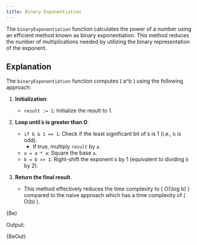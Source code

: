 ```yaml
---
title: Binary Exponentiation
---
```




The `binaryExponentiation` function calculates the power of a number using an efficient method known as binary exponentiation. This method reduces the number of multiplications needed by utilizing the binary representation of the exponent.

## Explanation

The `binaryExponentiation` function computes \( a^b \) using the following approach:

1. **Initialization**:
   - `result := 1`: Initialize the result to 1.
2. **Loop until `b` is greater than 0**:

   - `if b & 1 == 1`: Check if the least significant bit of `b` is 1 (i.e., `b` is odd).
     - If true, multiply `result` by `a`.
   - `a = a * a`: Square the base `a`.
   - `b = b >> 1`: Right-shift the exponent `b` by 1 (equivalent to dividing `b` by 2).

3. **Return the final result**.

   - This method effectively reduces the time complexity to \( O(\log b) \) compared to the naive approach which has a time complexity of \( O(b) \).

<CodeBlock language="go">{Be}</CodeBlock>

Output:

<CodeBlock language="text">{BeOut}</CodeBlock>
